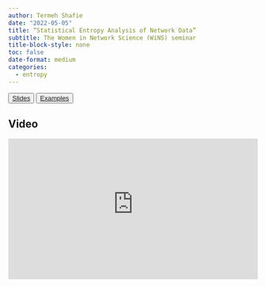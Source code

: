 ```yaml
---
author: Termeh Shafie
date: "2022-05-05"
title: “Statistical Entropy Analysis of Network Data”
subtitle: The Women in Network Science (WiNS) seminar
title-block-style: none
toc: false
date-format: medium
categories:
  - entropy
---
```


<button type="button" class="btn btn-outline-success">
<a href="wins_may2022.pdf" target="_blank">Slides</a></button>

<button type="button" class="btn btn-outline-success">
<a href="wins_may2022/wins_examples.html" target="_blank">Examples</a></button>

## Video

<div style="position: relative; padding-bottom: 56.25%; height: 0; overflow: hidden;">
  <iframe src="https://www.youtube-nocookie.com/embed/uJMQKREntfE" style="position: absolute; top: 0; left: 0; width: 100%; height: 100%; border:0;" allowfullscreen="" title="YouTube Video"></iframe>
</div>
